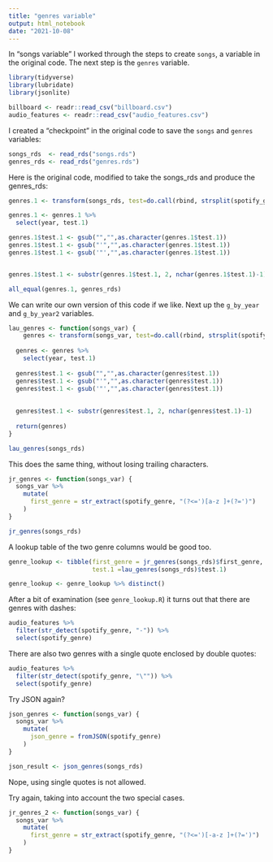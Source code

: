 ```yaml
---
title: "genres variable"
output: html_notebook
date: "2021-10-08"
---
```


In "songs variable" I worked through the steps to create `songs`, a variable in the original code. The next step is the `genres` variable.

```r
library(tidyverse)
library(lubridate)
library(jsonlite)

billboard <- readr::read_csv("billboard.csv")
audio_features <- readr::read_csv("audio_features.csv")
```

I created a "checkpoint" in the original code to save the `songs` and  `genres` variables:

```r
songs_rds  <- read_rds("songs.rds")
genres_rds <- read_rds("genres.rds")
```

Here is the original code, modified to take the songs_rds and produce the genres_rds:

```r
genres.1 <- transform(songs_rds, test=do.call(rbind, strsplit(spotify_genre, ',', fixed=TRUE)), stringsAsFactors=F)

genres.1 <- genres.1 %>% 
  select(year, test.1)

genres.1$test.1 <- gsub("","",as.character(genres.1$test.1))
genres.1$test.1 <- gsub("'","",as.character(genres.1$test.1))
genres.1$test.1 <- gsub('"',"",as.character(genres.1$test.1))


genres.1$test.1 <- substr(genres.1$test.1, 2, nchar(genres.1$test.1)-1)

all_equal(genres.1, genres_rds)
```

We can write our own version of this code if we like. Next up the `g_by_year` and `g_by_year2` variables.

```r
lau_genres <- function(songs_var) {
    genres <- transform(songs_var, test=do.call(rbind, strsplit(spotify_genre, ',', fixed=TRUE)), stringsAsFactors=F)
  
  genres <- genres %>% 
    select(year, test.1)
  
  genres$test.1 <- gsub("","",as.character(genres$test.1))
  genres$test.1 <- gsub("'","",as.character(genres$test.1))
  genres$test.1 <- gsub('"',"",as.character(genres$test.1))
  
  
  genres$test.1 <- substr(genres$test.1, 2, nchar(genres$test.1)-1)
  
  return(genres)
}

lau_genres(songs_rds)
```

This does the same thing, without losing trailing characters.

```r
jr_genres <- function(songs_var) {
  songs_var %>%
    mutate(
      first_genre = str_extract(spotify_genre, "(?<=')[a-z ]+(?=')")
    )
}

jr_genres(songs_rds)
```

A lookup table of the two genre columns would be good too.

```r
genre_lookup <- tibble(first_genre = jr_genres(songs_rds)$first_genre,
                       test.1 =lau_genres(songs_rds)$test.1)

genre_lookup <- genre_lookup %>% distinct()
```

After a bit of examination (see `genre_lookup.R`) it turns out that there are genres with dashes: 
```r
audio_features %>%
  filter(str_detect(spotify_genre, "-")) %>%
  select(spotify_genre)
```

There are also two genres with a single quote enclosed by double quotes:
```r
audio_features %>%
  filter(str_detect(spotify_genre, "\"")) %>%
  select(spotify_genre)
```


Try JSON again?
```r
json_genres <- function(songs_var) {
  songs_var %>%
    mutate(
      json_genre = fromJSON(spotify_genre)
    )
}

json_result <- json_genres(songs_rds)
```

Nope, using single quotes is not allowed.

Try again, taking into account the two special cases.
```r
jr_genres_2 <- function(songs_var) {
  songs_var %>%
    mutate(
      first_genre = str_extract(spotify_genre, "(?<=')[-a-z ]+(?=')")
    )
}
```